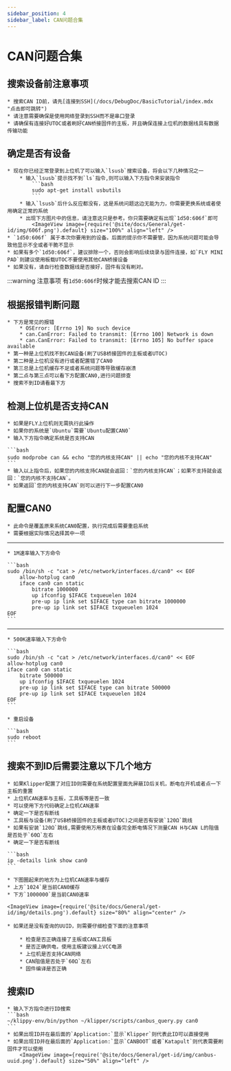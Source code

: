 ```yaml
---
sidebar_position: 4
sidebar_label: CAN问题合集
---
```



# CAN问题合集

## 搜索设备前注意事项

    * 搜索CAN ID前，请先[连接到SSH](/docs/DebugDoc/BasicTutorial/index.mdx "点击即可跳转")
    * 请注意需要确保是使用网络登录到SSH而不是串口登录
    * 请确保有连接好UTOC或者刷好CAN桥接固件的主板，并且确保连接上位机的数据线具有数据传输功能

## 确定是否有设备

    * 现在你已经正常登录到上位机了可以输入`lsusb`搜索设备，将会以下几种情况之一
        * 输入`lsusb`提示找不到`ls`指令,则可以输入下方指令来安装指令
            ```bash
            sudo apt-get install usbutils
            ```
        * 输入`lsusb`后什么反应都没有，这是系统问题这边无能为力，你需要更换系统或者使用确定正常的系统
        * 出现下方图片中的信息，请注意这只是参考。你只需要确定有出现`1d50:606f`即可
            <ImageView image={require('@site/docs/General/get-id/img/606f.png').default} size="100%" align="left" />
    * `1d50:606f` 属于本次你要用到的设备。后面的提示你不需要管，因为系统问题可能会导致他显示不全或者干脆不显示
    * 如果有多个`1d50:606f`，建议排除一个，否则会影响后续烧录与固件连接，如`FLY MINI PAD`则建议使用板载UTOC不要使用其他CAN桥接设备
    * 如果没有，请自行检查数据线是否接好，固件有没有刷对。

:::warning 注意事项
有`1d50:606f`时候才能去搜索CAN ID
:::

## 根据报错判断问题

    * 下方是常见的报错
        * OSError: [Errno 19] No such device
        * can.CanError: Failed to transmit: [Errno 100] Network is down
        * can.CanError: Failed to transmit: [Errno 105] No buffer space available
    * 第一种是上位机找不到CAN设备(刷了USB桥接固件的主板或者UTOC)
    * 第二种是上位机没有进行或者配置错了CAN0
    * 第三总是上位机缓存不足或者系统问题等导致缓存崩溃
    * 第二点与第三点可以看下方配置CAN0,进行问题排查
    * 搜索不到ID请看最下方

## 检测上位机是否支持CAN

    * 如果是FLY上位机则无需执行此操作
    * 如果你的系统是`Ubuntu`需要`Ubuntu配置CAN0`
    * 输入下方指令确定系统是否支持CAN

    ```bash
    sudo modprobe can && echo "您的内核支持CAN" || echo "您的内核不支持CAN"
    ```
    * 输入以上指令后，如果您的内核支持CAN就会返回：`您的内核支持CAN`；如果不支持就会返回：`您的内核不支持CAN`。
    * 如果返回`您的内核支持CAN`则可以进行下一步配置CAN0

## 配置CAN0

    * 此命令是覆盖原来系统CAN0配置，执行完成后需要重启系统
    * 需要根据实际情况选择其中一项
----
    * 1M速率输入下方命令

    ```bash
    sudo /bin/sh -c "cat > /etc/network/interfaces.d/can0" << EOF
        allow-hotplug can0
        iface can0 can static
            bitrate 1000000
            up ifconfig $IFACE txqueuelen 1024
            pre-up ip link set $IFACE type can bitrate 1000000
            pre-up ip link set $IFACE txqueuelen 1024
    EOF
    ```
----
    * 500K速率输入下方命令

    ```bash
    sudo /bin/sh -c "cat > /etc/network/interfaces.d/can0" << EOF
    allow-hotplug can0
    iface can0 can static
        bitrate 500000
        up ifconfig $IFACE txqueuelen 1024
        pre-up ip link set $IFACE type can bitrate 500000
        pre-up ip link set $IFACE txqueuelen 1024
    EOF
    ```

    * 重启设备

    ```bash
    sudo reboot
    ```


## 搜索不到ID后需要注意以下几个地方

    * 如果Klipper配置了对应ID则需要在系统配置里面先屏蔽ID后关机，断电在开机或者点一下主板的重置
    * 上位机CAN速率与主板，工具板等是否一致
    * 可以使用下方代码确定上位机CAN速率
    * 确定一下是否有断线
    * 工具板与设备(刷了USB桥接固件的主板或者UTOC)之间是否有安装`120Ω`跳线
    * 如果有安装`120Ω`跳线,需要使用万用表在设备完全断电情况下测量CAN H与CAN L的阻值是否处于`60Ω`左右
    * 确定一下是否有断线

    ```bash
    ip -details link show can0
    ```
    
    * 下图圈起来的地方为上位机CAN速率与缓存
    * 上方`1024`是当前CAN0缓存
    * 下方`1000000`是当前CAN0速率

    <ImageView image={require('@site/docs/General/get-id/img/details.png').default} size="80%" align="center" />

    * 如果还是没有查询的UUID，则需要仔细检查下面的注意事项

        * 检查是否正确连接了主板或CAN工具板
        * 是否正确供电，使用主板建议接上VCC电源
        * 上位机是否支持CAN网络
        * CAN阻值是否处于`60Ω`左右
        * 固件编译是否正确

## 搜索ID

    * 输入下方指令进行ID搜索
    ```bash
    ~/klippy-env/bin/python ~/klipper/scripts/canbus_query.py can0
    ```
    * 如果出现ID并在最后面的`Application:`显示`Klipper`则代表此ID可以直接使用
    * 如果出现ID并在最后面的`Application:`显示`CANBOOT`或者`Katapult`则代表需要刷固件才可以使用
        <ImageView image={require('@site/docs/General/get-id/img/canbus-uuid.png').default} size="50%" align="left" />
